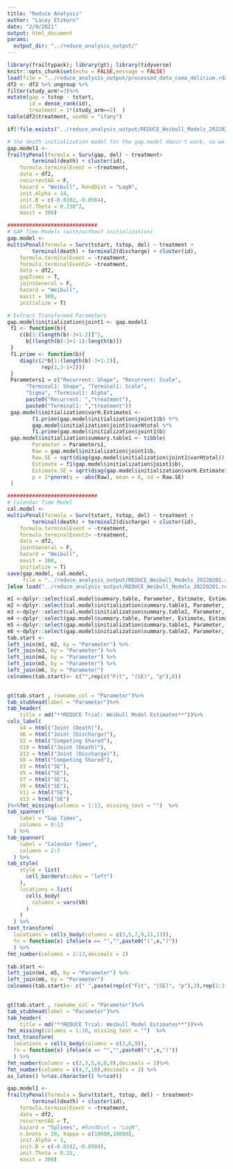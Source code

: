```yaml
---
title: "Reduce Analysis"
author: "Lacey Etzkorn"
date: "2/9/2021"
output: html_document
params: 
  output_dir: "../reduce_analysis_output/"
---
```


```r
library(frailtypack); library(gt); library(tidyverse)
knitr::opts_chunk$set(echo = FALSE,message = FALSE)
load(file = "../reduce_analysis_output/processed_data_coma_delirium.rdata")
df2 <- df2 %>% ungroup %>%
filter(study_arm!=3)%>% 
mutate(gap = tstop - tstart,
       id = dense_rank(id),
       treatment = 1*(study_arm==2)  )
table(df2$treatment, useNA = "ifany")
```

```r
if(!file.exists("../reduce_analysis_output/REDUCE_Weibull_Models_20220204.rdata")){

# the death initialization model for the gap.model doesn't work, so we set some starting vals
gap.model1 <-
frailtyPenal(formula = Surv(gap, del) ~ treatment+
		terminal(death) + cluster(id),
	formula.terminalEvent = ~treatment,
	data = df2, 
	recurrentAG = F,
	hazard = "Weibull", RandDist = "LogN", 
	init.Alpha = 14,
	init.B = c(-0.0182,-0.0504),
	init.Theta = 0.238^2,
	maxit = 300)

#############################
# GAP Time Models (with/without initialization)
gap.model <-
multivPenal(formula = Surv(tstart, tstop, del) ~ treatment +
		terminal(death) + terminal2(discharge) + cluster(id),
	formula.terminalEvent = ~treatment,
	formula.terminalEvent2= ~treatment,
	data = df2,
	gapTimes = T,
	jointGeneral = F,
	hazard = "Weibull",
	maxit = 300, 
	initialize = T)

# Extract Transformed Parameters
gap.model$initialization$joint1 <- gap.model1
 f1 <- function(b){
 	c(b[1:(length(b)-3+1-2)]^2,
 	  b[(length(b)-3+1-1):length(b)])
 }
 f1.prime <- function(b){
 	diag(c(2*b[1:(length(b)-3+1-2)],
 	       rep(1,3-1+2)))
 }
 Parameters1 = c("Recurrent: Shape", "Recurrent: Scale",
 	  "Terminal1: Shape", "Terminal1: Scale",
 	  "Sigma", "Terminal1: Alpha",
 	  paste0("Recurrent: ","treatment"),
 	  paste0("Terminal1: ","treatment"))
 gap.model$initialization$varH.Estimate1 <-
		f1.prime(gap.model$initialization$joint1$b) %*%
 		gap.model$initialization$joint1$varHtotal %*%
 		f1.prime(gap.model$initialization$joint1$b)
 gap.model$initialization$summary.table1 <- tibble(
 		Parameter = Parameters1,
 		Raw = gap.model$initialization$joint1$b,
 		Raw.SE = sqrt(diag(gap.model$initialization$joint1$varHtotal)),
 		Estimate = f1(gap.model$initialization$joint1$b),
 		Estimate.SE = sqrt(diag(gap.model$initialization$varH.Estimate1)),
 		p = 2*pnorm(q = -abs(Raw), mean = 0, sd = Raw.SE)
 )

#############################
# Calendar Time Model
cal.model <-
multivPenal(formula = Surv(tstart, tstop, del) ~ treatment +
		terminal(death) + terminal2(discharge) + cluster(id),
	formula.terminalEvent = ~treatment,
	formula.terminalEvent2= ~treatment,
	data = df2,
	jointGeneral = F,
	hazard = "Weibull",
	maxit = 300, 
	initialize = T)
save(gap.model, cal.model,
     file = "../reduce_analysis_output/REDUCE_Weibull_Models_20220201.rdata")
}else load("../reduce_analysis_output/REDUCE_Weibull_Models_20220201.rdata")
```


```r
m1 <-dplyr::select(cal.model$summary.table, Parameter, Estimate, Estimate.SE, p)
m2 <-dplyr::select(cal.model$initialization$summary.table1, Parameter, Estimate, Estimate.SE, p)
m3 <-dplyr::select(cal.model$initialization$summary.table2, Parameter, Estimate, Estimate.SE, p)
m4 <-dplyr::select(gap.model$summary.table, Parameter, Estimate, Estimate.SE, p)
m5 <-dplyr::select(gap.model$initialization$summary.table1, Parameter, Estimate, Estimate.SE, p)
m6 <-dplyr::select(gap.model$initialization$summary.table2, Parameter, Estimate, Estimate.SE, p)
tab.start <- 
left_join(m1, m2, by = "Parameter") %>%
left_join(m3, by = "Parameter") %>%
left_join(m4, by = "Parameter") %>%
left_join(m5, by = "Parameter") %>%
left_join(m6, by = "Parameter")
colnames(tab.start)<- c("",rep(c("Fit", "(SE)", "p"),6))
	

gt(tab.start , rowname_col = "Parameter")%>%
tab_stubhead(label = "Parameter")%>%
tab_header(
    title = md("**REDUCE Trial: Weibull Model Estimates**"))%>%
cols_label(
    V4 = html("Joint (Death)"),
    V6 = html("Joint (Discharge)"),
    V2 = html("Competing Shared"),
    V10 = html("Joint (Death)"),
    V12 = html("Joint (Discharge)"),
    V8 = html("Competing Shared"),
    V3 = html("SE"),
    V5 = html("SE"),
    V7 = html("SE"),
    V9 = html("SE"),
    V11 = html("SE"),
    V13 = html("SE")
)%>%fmt_missing(columns = 1:13, missing_text = "")  %>%
tab_spanner(
    label = "Gap Times",
    columns = 8:13
  ) %>% 
tab_spanner(
    label = "Calendar Times",
    columns = 2:7
  ) %>%
tab_style(
    style = list(
      cell_borders(sides = "left")
    ),
    locations = list(
      cells_body(
        columns = vars(V8)
      )
    )
  ) %>% 
text_transform(
  locations = cells_body(columns = c(3,5,7,9,11,13)),
  fn = function(x) ifelse(x == "","",paste0("(",x,")"))
  ) %>%
fmt_number(columns = 2:13,decimals = 2)
```

```r
tab.start <- 
left_join(m4, m5, by = "Parameter") %>%
left_join(m6, by = "Parameter")
colnames(tab.start)<- c(" ",paste(rep(c("Fit", "(SE)", "p"),3),rep(1:3, each = 3)))
	

gt(tab.start , rowname_col = "Parameter")%>%
tab_stubhead(label = "Parameter")%>%
tab_header(
    title = md("**REDUCE Trial: Weibull Model Estimates**"))%>%
fmt_missing(columns = 1:10, missing_text = "")  %>%
text_transform(
  locations = cells_body(columns = c(3,6,9)),
  fn = function(x) ifelse(x == "","",paste0("(",x,")"))
  ) %>%
fmt_number(columns = c(2,3,5,6,8,9),decimals = 2)%>%
fmt_number(columns = c(4,7,10),decimals = 3) %>%
as_latex() %>%as.character() %>%cat()
```



```r

gap.model1 <-
frailtyPenal(formula = Surv(tstart, tstop, del) ~ treatment+
		terminal(death) + cluster(id),
	formula.terminalEvent = ~treatment,
	data = df2, 
	recurrentAG = T,
	hazard = "Splines", #RandDist = "LogN", 
	n.knots = 20, kappa = c(10000,10000),
	init.Alpha = 1,
	init.B = c(-0.0182,-0.0504),
	init.Theta = 0.25,
	maxit = 300)
```

